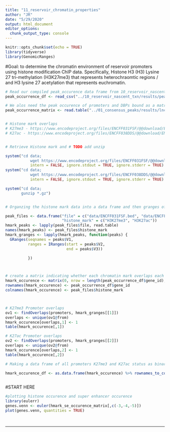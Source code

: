 ```yaml
---
title: "11_reservoir_chromatin_properties"
author: "JR"
date: "5/29/2020"
output: html_document
editor_options: 
  chunk_output_type: console
---
```


```r
knitr::opts_chunk$set(echo = TRUE)
library(tidyverse)
library(GenomicRanges)

```

#Goal: to determine the chromatin environment of reservoir promoters using histone modification ChIP data. Specifically, Histone H3 (H3) Lysine 27 tri-methylation (H3K27me3) that represents heterochraomtic regions / and H3 lysine 27 acetylation that represents euchromatin.

```r

# Read our compiled peak_occurence data frame from 10_reservoir_nascent_txn (with all the variables for each promoter observation). 
peak_occurrence_df <- read_csv("../10_reservoir_nascent_txn/results/peak_occurrence_df_nascent_added.csv")

# We alos need the peak occurence of promoters and DBPs bound as a matrix.
peak_occurrence_matrix <- read.table("../01_consensus_peaks/results/lncrna_mrna_promoter_peak_occurence_matrix.tsv")


# Histone mark overlaps
# K27me3 - https://www.encodeproject.org/files/ENCFF031FSF/@@download/ENCFF031FSF.bed.gz
# K27ac - https://www.encodeproject.org/files/ENCFF038DDS/@@download/ENCFF038DDS.bed.gz


# Retrieve Histone mark and # TODO add unzip

system("cd data;
           wget https://www.encodeproject.org/files/ENCFF031FSF/@@download/ENCFF031FSF.bed.gz",
           intern = FALSE, ignore.stdout = TRUE, ignore.stderr = TRUE)
system("cd data;
           wget https://www.encodeproject.org/files/ENCFF038DDS/@@download/ENCFF038DDS.bed.gz",
           intern = FALSE, ignore.stdout = TRUE, ignore.stderr = TRUE)

system("cd data;
       gunzip *.gz")


# Organzing the histone mark data into a data frame and then granges of start and stop of peaks in .bed files

peak_files <- data.frame("file" = c("data/ENCFF031FSF.bed", "data/ENCFF038DDS.bed"),
                         "histone_mark" = c("H3K27me3", "H3K27ac"))
hmark_peaks <- lapply(peak_files$file, read.table)
names(hmark_peaks) <- peak_files$histone_mark
hmark_granges <- lapply(hmark_peaks, function(peaks) {
  GRanges(seqnames = peaks$V1,
          ranges = IRanges(start = peaks$V2,
                           end = peaks$V3))

          })



# create a matrix indicating whether each chromatin mark overlaps each promoter
hmark_occurence <- matrix(0, nrow = length(peak_occurrence_df$gene_id), ncol = nrow(peak_files))
rownames(hmark_occurence) <- peak_occurrence_df$gene_id
colnames(hmark_occurence) <- peak_files$histone_mark



# K27me3 Promoter overlaps
ov1 <- findOverlaps(promoters, hmark_granges[[1]])
overlaps <- unique(ov1@from)
hmark_occurence[overlaps,1] <- 1
table(hmark_occurence[,1])

# K27ac Promoter overlaps
ov2 <- findOverlaps(promoters, hmark_granges[[2]])
overlaps <- unique(ov2@from)
hmark_occurence[overlaps,2] <- 1
table(hmark_occurence[,2])

# Making a data frame of all promoters K27me3 and K27ac status as binary integers.

hmark_occurence_df <- as.data.frame(hmark_occurence) %>% rownames_to_column("GeneID")



```






#START HERE

```r
#plotting histone occurence and super enhancer occurence
library(eulerr)
genes.venn <- euler(hmark_se_occurence_matrix[,c(-3,-4,-5)])
plot(genes.venn, quantities = TRUE)




```
---------------
